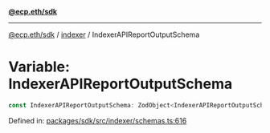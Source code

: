 [**@ecp.eth/sdk**](../../index.mdx)

***

[@ecp.eth/sdk](/sdk-reference/index.mdx) / [indexer](/sdk-reference/indexer/index.mdx) / IndexerAPIReportOutputSchema

# Variable: IndexerAPIReportOutputSchema

```ts
const IndexerAPIReportOutputSchema: ZodObject<IndexerAPIReportOutputSchemaType>;
```

Defined in: [packages/sdk/src/indexer/schemas.ts:616](https://github.com/ecp-eth/comments-monorepo/blob/main/packages/sdk/src/indexer/schemas.ts#L616)
